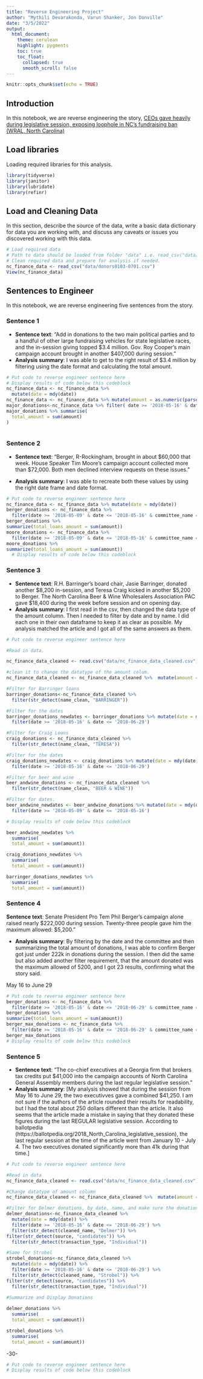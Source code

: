 ```yaml
---
title: "Reverse Engineering Project"
author: "Mythili Devarakonda, Varun Shanker, Jon Donville"
date: "3/5/2022"
output:
  html_document:
    theme: cerulean
    highlight: pygments
    toc: true
    toc_float:
      collapsed: true
      smooth_scroll: false
---
```


```r
knitr::opts_chunk$set(echo = TRUE)
```

## Introduction 

In this notebook, we are reverse engineering the story, [CEOs gave heavily during legislative session, exposing loophole in NC's fundraising ban (WRAL, North Carolina)](https://www.wral.com/in-session-campaign-donations/17716104/)

## Load libraries

Loading required libraries for this analysis.

```r
library(tidyverse)
library(janitor)
library(lubridate)
library(refinr)
```

## Load and Cleaning Data

In this section, describe the source of the data, write a basic data dictionary for data you are working with, and discuss any caveats or issues you discovered working with this data. 

```r
# Load required data
# Path to data should be loaded from folder "data" i.e. read_csv("data/name_of_data.csv")
# Clean required data and prepare for analysis if needed. 
nc_finance_data <- read_csv("data/donors0103-0701.csv")
View(nc_finance_data)
```

## Sentences to Engineer
In this notebook, we are reverse engineering five sentences from the story.

### Sentence 1

* **Sentence text**: “Add in donations to the two main political parties and to a handful of other large fundraising vehicles for state legislative races, and the in-session giving topped $3.4 million. Gov. Roy Cooper's main campaign account brought in another $407,000 during session."
* **Analysis summary**: I was able to get to the right result of $3.4 million by filtering using the date format and calculating the total amount.

```r
# Put code to reverse engineer sentence here
# Display results of code below this codeblock
nc_finance_data <- nc_finance_data %>% 
  mutate(date = mdy(date))  
nc_finance_data <- nc_finance_data %>% mutate(amount = as.numeric(parse_number(amount)))
major_donations<-nc_finance_data %>% filter( date >= '2018-05-16' & date <= '2018-06-29' )
major_donations %>% summarise(
  total_amount = sum(amount)
)
  
```

### Sentence 2

* **Sentence text**: “Berger, R-Rockingham, brought in about $60,000 that week. House Speaker Tim Moore's campaign account collected more than $72,000. Both men declined interview requests on these issues.”

* **Analysis summary**: I was able to recreate both these values by using the right date frame and date format.


```r
# Put code to reverse engineer sentence here
nc_finance_data <- nc_finance_data %>% mutate(date = mdy(date)) 
berger_donations <- nc_finance_data %>%  
  filter(date >= '2018-05-09' & date <= '2018-05-16' & committee_name == "PHILIP E BERGER COMM") 
berger_donations %>% 
summarize(total_loans_amount = sum(amount))
moore_donations <- nc_finance_data %>%  
  filter(date >= '2018-05-09' & date <= '2018-05-16' & committee_name == "FRIENDS OF TIM MOORE") 
moore_donations %>% 
summarize(total_loans_amount = sum(amount))
  # Display results of code below this codeblock
```



### Sentence 3

* **Sentence text**: R.H. Barringer's board chair, Jasie Barringer, donated another $8,200 in-session, and Teresa Craig kicked in another $5,200 to Berger. The North Carolina Beer & Wine Wholesalers Association PAC gave $18,400 during the week before session and on opening day.
* **Analysis summary**: I first read in the csv, then changed the data type of the amount column. Then I needed to filter by date and by name. I did each one in their own dataframe to keep it as clear as possible. My analysis matched the article and I got all of the same answers as them. 

```r
# Put code to reverse engineer sentence here

#Read in data. 

nc_finance_data_cleaned <- read.csv("data/nc_finance_data_cleaned.csv") 

#clean it to change the datatype of the amount colum. 
nc_finance_data_cleaned <- nc_finance_data_cleaned %>%  mutate(amount = as.numeric(parse_number(amount)))

#Filter for Barringer loans 
barringer_donations<-nc_finance_data_cleaned %>% 
  filter(str_detect(name_clean, "BARRINGER")) 

#Filter for the dates
barringer_donations_newdates <- barringer_donations %>% mutate(date = mdy(date)) %>% 
  filter(date >= '2018-05-16' & date <= '2018-06-29')

#Filter for Craig Loans
craig_donations <- nc_finance_data_cleaned %>%  
  filter(str_detect(name_clean, "TERESA"))

#Filter for the dates
craig_donations_newdates <- craig_donations %>% mutate(date = mdy(date)) %>% 
  filter(date >= '2018-05-16' & date <= '2018-06-29')

#Filter for beer and wine 
beer_andwine_donations <- nc_finance_data_cleaned %>% 
  filter(str_detect(name_clean, "BEER & WINE"))

#Filter for dates. 
beer_andwine_newdates <- beer_andwine_donations %>% mutate(date = mdy(date)) %>% 
  filter(date >= '2018-05-09' & date <= '2018-05-16') 

# Display results of code below this codeblock

beer_andwine_newdates %>% 
  summarise(
  total_amount = sum(amount))

craig_donations_newdates %>% 
  summarise(
  total_amount = sum(amount))

barringer_donations_newdates %>% 
  summarise(
  total_amount = sum(amount))

```

### Sentence 4

**Sentence text**: Senate President Pro Tem Phil Berger's campaign alone raised nearly $222,000 during session. Twenty-three people gave him the maximum allowed: $5,200.”

* **Analysis summary**: By filtering by the date and the committee and then summarizing the total amount of donations, I was able to confirm Berger got just under 222k in donations during the session. 
I then did the same but also added another filter requirement, that the amount donated was the maximum allowed of 5200, and I got 23 results, confirming what the story said.

May 16 to June 29
```r
# Put code to reverse engineer sentence here
berger_donations <- nc_finance_data %>%  
  filter(date >= '2018-05-16' & date <= '2018-06-29' & committee_name == "PHILIP E BERGER COMM") 
berger_donations %>% 
summarize(total_loans_amount = sum(amount))
berger_max_donations <- nc_finance_data %>%  
  filter(date >= '2018-05-16' & date <= '2018-06-29' & committee_name == "PHILIP E BERGER COMM" & amount == 5200) 
berger_max_donations
# Display results of code below this codeblock
```


### Sentence 5

* **Sentence text**: "The co-chief executives at a Georgia firm that brokers tax credits put $41,000 into the campaign accounts of North Carolina General Assembly members during the last regular legislative session."
* **Analysis summary**: [My analysis showed that during the session from May 16 to June 29, the two executivves gave a combined $41,250. I am not sure if the authors of the article rounded their results for readability, but I had the total about 250 dollars different than the article. It also seems that the article made a mistake in saying that they donated these figures during the last REGULAR legislative session. According to ballotpedia (https://ballotpedia.org/2018_North_Carolina_legislative_session), the last regular session at the time of the article went from January 10 - July 4. The two executives donated significantly more than 41k during that time.]

```r
# Put code to reverse engineer sentence here

#Read in data 
nc_finance_data_cleaned <- read.csv("data/nc_finance_data_cleaned.csv") 

#Change datatype of amount column
nc_finance_data_cleaned <- nc_finance_data_cleaned %>%  mutate(amount = as.numeric(parse_number(amount)))

#Filter for Delmer donations, by date, name, and make sure the donations were given to candidates. 
delmer_donations<-nc_finance_data_cleaned %>% 
  mutate(date = mdy(date)) %>% 
  filter(date >= '2018-05-16' & date <= '2018-06-29') %>% 
  filter(str_detect(cleaned_name, "Delmer")) %>% 
filter(str_detect(source, "candidates")) %>% 
  filter(str_detect(transaction_type, "Individual"))

#Same for Strobel
strobel_donations<-nc_finance_data_cleaned %>% 
  mutate(date = mdy(date)) %>% 
  filter(date >= '2018-05-16' & date <= '2018-06-29') %>% 
  filter(str_detect(cleaned_name, "Strobel")) %>% 
filter(str_detect(source, "candidates")) %>% 
  filter(str_detect(transaction_type, "Individual"))
  
#Summarize and Display Donations

delmer_donations %>% 
  summarise(
  total_amount = sum(amount))

strobel_donations %>% 
  summarise(
  total_amount = sum(amount))
```

-30-

```r
# Put code to reverse engineer sentence here
# Display results of code below this codeblock
```

